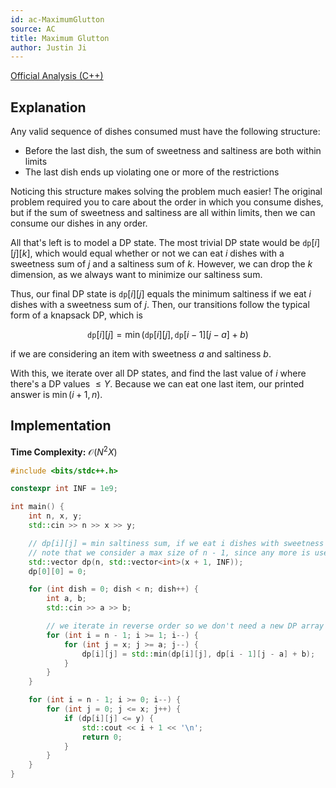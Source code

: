 ```yaml
---
id: ac-MaximumGlutton
source: AC
title: Maximum Glutton
author: Justin Ji
---
```


[Official Analysis (C++)](https://atcoder.jp/contests/abc364/editorial/10559)

## Explanation

Any valid sequence of dishes consumed must have the following structure:
- Before the last dish, the sum of sweetness and saltiness are both within limits
- The last dish ends up violating one or more of the restrictions

Noticing this structure makes solving the problem much easier! The original problem 
required you to care about the order in which you consume dishes, but if the 
sum of sweetness and saltiness are all within limits, then we can consume 
our dishes in any order.

All that's left is to model a DP state. The most trivial DP state would be 
$\texttt{dp}[i][j][k]$, which would equal whether or not we can eat $i$ dishes with a
sweetness sum of $j$ and a saltiness sum of $k$. However, we can drop the $k$ 
dimension, as we always want to minimize our saltiness sum. 

Thus, our final DP state is $\texttt{dp}[i][j]$ equals the minimum saltiness if we eat 
$i$ dishes with a sweetness sum of $j$. Then, our transitions follow the typical 
form of a knapsack DP, which is 

$$
\texttt{dp}[i][j] = \min(\texttt{dp}[i][j], \texttt{dp}[i - 1][j - a] + b)
$$

if we are considering an item with sweetness $a$ and saltiness $b$.

With this, we iterate over all DP states, and find the last value of $i$ where 
there's a DP values $\leq Y$. Because we can eat one last item, our printed 
answer is $\min(i + 1, n)$.

## Implementation

**Time Complexity:** $\mathcal{O}(N^2 X)$

<LanguageSection>
<CPPSection>

```cpp
#include <bits/stdc++.h>

constexpr int INF = 1e9;

int main() {
    int n, x, y;
    std::cin >> n >> x >> y;

    // dp[i][j] = min saltiness sum, if we eat i dishes with sweetness sum j
    // note that we consider a max size of n - 1, since any more is useless
    std::vector dp(n, std::vector<int>(x + 1, INF));
    dp[0][0] = 0;

    for (int dish = 0; dish < n; dish++) {
        int a, b;
        std::cin >> a >> b;

        // we iterate in reverse order so we don't need a new DP array
        for (int i = n - 1; i >= 1; i--) {
            for (int j = x; j >= a; j--) {
                dp[i][j] = std::min(dp[i][j], dp[i - 1][j - a] + b);
            }
        }
    }

    for (int i = n - 1; i >= 0; i--) {
        for (int j = 0; j <= x; j++) {
            if (dp[i][j] <= y) {
                std::cout << i + 1 << '\n';
                return 0;
            }
        }
    }
}
```

</CPPSection>
</LanguageSection>
